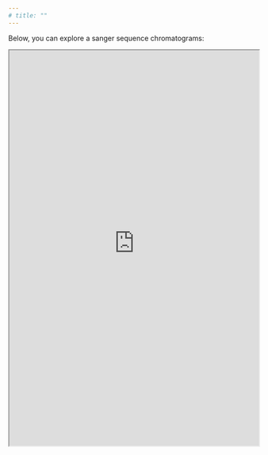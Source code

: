 ```yaml
---
# title: ""
---
```


Below, you can explore a sanger sequence chromatograms:

<iframe class="full-width-iframe" src="https://f0om03-s0ren-petersen.shinyapps.io/mycoid/" width="100%" height="800px">

</iframe>
